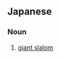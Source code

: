 ==Japanese==
{{ja-kanjitab|だい|かい|てん|yomi=on}}

===Noun===
{{ja-noun|だいかいてん}}

# {{lb|ja|skiing|sort=たいかいてん'}} [[giant slalom]]
